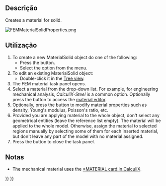 <languages/>

<div class="mw-translate-fuzzy">
{{Docnav
|[[FEM_Analysis/pt-br|Contêiner de análise]]
|[[FEM_MaterialFluid/pt-br|Materiais fluidos]]
|[[FEM_Workbench/pt-br|FEM]]
|IconL=FEM_Analysis.svg
|IconR=FEM_MaterialFluid.svg
|IconC=Workbench_FEM.svg
}}
</div>

{{GuiCommandContainer|
{{GuiCommand
|Name=FEM MaterialSolid
|MenuLocation=Model → Materials → Material for solid
|Workbenches=[[FEM_Workbench|FEM]]
|Shortcut={{KEY|M}} {{KEY|S}}
|SeeAlso=[[FEM_tutorial|FEM tutorial]]
}}
{{GuiCommandFemInfo
|Solvers=All
}}
}}

<span id="Description"></span>
==Descrição==

Creates a material for solid.

[[File:FEMMaterialSolidProperties.png]]
{{Caption|The FEM material task panel}}

<span id="Usage"></span>
==Utilização==

# To create a new MaterialSolid object do one of the following:
#* Press the {{Button|[[Image:FEM_MaterialSolid.svg|16px]] [[FEM_MaterialSolid|Material for solid]]}} button.
#* Select the {{MenuCommand|Model → Materials → [[Image:FEM_MaterialSolid.svg|16px]] Material for solid‏‎}} option from the menu.
# To edit an existing MaterialSolid object:
#* Double-click it in the [[Tree_view|Tree view]].
# The FEM material task panel opens.
# Select a material from the drop-down list. For example, for engineering mechanical analysis, ''CalculiX-Steel'' is a common option. Optionally press the {{Button|Launch Editor}} button to access the [[Material_Edit|material editor]].
# Optionally, press the {{Button|Use this task panel}} button to modify material properties such as density, Young's modulus, Poisson's ratio, etc.
# Provided you are applying material to the whole object, don't select any geometrical entities (leave the reference list empty). The material will be applied to the whole model. Otherwise, assign the material to selected regions manually by selecting some of them for each inserted material, but don't leave any part of the model with no material assigned.
# Press the {{Button|Close}} button to close the task panel.

<span id="Notes"></span>
==Notas==

* The mechanical material uses the [https://web.mit.edu/calculix_v2.7/CalculiX/ccx_2.7/doc/ccx/node216.html *MATERIAL card in CalculiX].


<div class="mw-translate-fuzzy">
{{Docnav
|[[FEM_Analysis/pt-br|Contêiner de análise]]
|[[FEM_MaterialFluid/pt-br|Material para fluidos]]
|[[FEM_Workbench/pt-br|FEM]]
|IconL=FEM_Analysis.svg
|IconR=FEM_MaterialFluid.svg
|IconC=Workbench_FEM.svg
}}
</div>

{{FEM Tools navi{{#translation:}}}}
{{Userdocnavi{{#translation:}}}}
{{clear}}